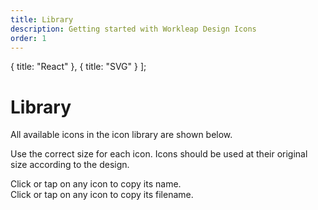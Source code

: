 ```yaml
---
title: Library
description: Getting started with Workleap Design Icons
order: 1
---
```


  { title: "React" },
  { title: "SVG" }
];

# Library

All available icons in the icon library are shown below.

Use the correct size for each icon. Icons should be used at their original size according to the design.

<Tabs tabs={usageMethods}>
    <div key="react">
        Click or tap on any icon to copy its name.
        <Switcher type="react"></Switcher>
    </div>
    <div key="svg">
        Click or tap on any icon to copy its filename.
        <Switcher type="svg"></Switcher>
    </div>
</Tabs>
